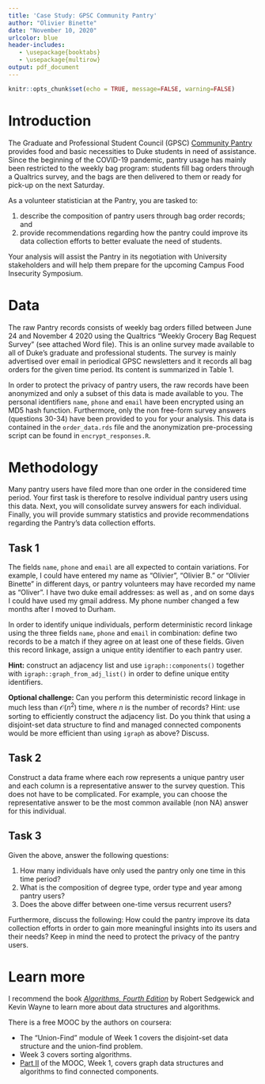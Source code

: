 ```yaml
---
title: 'Case Study: GPSC Community Pantry'
author: "Olivier Binette"
date: "November 10, 2020"
urlcolor: blue
header-includes:
   - \usepackage{booktabs}
   - \usepackage{multirow}
output: pdf_document
---
```


```r
knitr::opts_chunk$set(echo = TRUE, message=FALSE, warning=FALSE)
```


# Introduction

The Graduate and Professional Student Council (GPSC) [Community Pantry](http://dukegpsc.org/resources-for-students/community-pantry/) provides food and basic necessities to Duke students in need of assistance. Since the beginning of the COVID-19 pandemic, pantry usage has mainly been restricted to the weekly bag program: students fill bag orders through a Qualtrics survey, and the bags are then delivered to them or ready for pick-up on the next Saturday.

As a volunteer statistician at the Pantry, you are tasked to:

1. describe the composition of pantry users through bag order records; and
2. provide recommendations regarding how the pantry could improve its data collection efforts to better evaluate the need of students.

Your analysis will assist the Pantry in its negotiation with University stakeholders and will help them prepare for the upcoming Campus Food Insecurity Symposium.

# Data

The raw Pantry records consists of weekly bag orders filled between June 24 and November 4 2020 using the Qualtrics "Weekly Grocery Bag Request Survey" (see attached Word file). This is an online survey made available to all of Duke's graduate and professional students. The survey is mainly advertised over email in periodical GPSC newsletters and it records all bag orders for the given time period. Its content is summarized in Table 1.

\begin{table}[ht]
\centering
\begin{tabular}{r|ll}
	\toprule
	Question no. & Question & Answer form\\
	\midrule
	\multirow{3}{*}{Identifiers $\left\{\begin{array}{l}2\\3\\4\end{array}\right.$}& First name and last initial & Free form\\
	& Duke email & Free form\\
	& Phone number & Free form\\
	\multirow{6}{*}{Order $\left\{\begin{array}{r}5\\6-7\\8\\9\\10\\11-29\end{array}\right.$}& Delivery or Pickup? & Multiple choices\\
	& Adress and delivery instructions & Free form\\
	& Food allergies & Free form\\
	& Number of members in household & 1-2 or 3+\\
	& Want baby bag? & Yes or no\\
	& Order items & Multiple choices\\
	\multirow{7}{*}{Survey $\left\{\begin{array}{l}30\\31\\32\\33\\34\\35\\36\end{array}\right.$}& Degree & Multiple choices or Other\\
	& School & Multiple choices or Other\\
	& Year in graduate school & Multiple choices\\
	& Number of adults in household & Multiple choices\\
	& Number of children in household & Multiple choices\\
	& Main challenges accessing food & Multiple choices or Other\\
	& Feedback & Free form\\

	\bottomrule
\end{tabular}
\label{table:survey_description}
\caption{Summary of the Qualtrics "Weekly Grocery Bag Request Survey" questions. Note that number of sub-questions which are not relevant to this analysis have been omitted.}
\end{table}

In order to protect the privacy of pantry users, the raw records have been anonymized and only a subset of this data is made available to you. The personal identifiers `name`, `phone` and `email` have been encrypted using an MD5 hash function. Furthermore, only the non free-form survey answers (questions 30-34) have been provided to you for your analysis. This data is contained in the `order_data.rds` file and the anonymization pre-processing script can be found in `encrypt_responses.R`.

# Methodology

Many pantry users have filed more than one order in the considered time period. Your first task is therefore to resolve individual pantry users using this data. Next, you will consolidate survey answers for each individual. Finally, you will provide summary statistics and provide recommendations regarding the Pantry's data collection efforts.

## Task 1

The fields `name`, `phone` and `email` are all expected to contain variations. For example, I could have entered my name as "Olivier", "Olivier B." or "Olivier Binette" in different days, or pantry volunteers may have recorded my name as "Oliver". I have two duke email addresses: \url{olivier.binette@duke.edu} as well as \url{ob37@duke.edu}, and on some days I could have used my gmail address. My phone number changed a few months after I moved to Durham.

In order to identify unique individuals, perform deterministic record linkage using the three fields `name`, `phone` and `email` in combination: define two records to be a match if they agree on at least one of these fields. Given this record linkage, assign a unique entity identifier to each pantry user. 

**Hint:** construct an adjacency list and use `igraph::components()` together with `igraph::graph_from_adj_list()` in order to define unique entity identifiers.

**Optional challenge:** Can you perform this deterministic record linkage in much less than $\mathcal{O}(n^2)$ time, where $n$ is the number of records? Hint: use sorting to efficiently construct the adjacency list. Do you think that using a disjoint-set data structure to find and managed connected components would be more efficient than using `igraph` as above? Discuss.

## Task 2

Construct a data frame where each row represents a unique pantry user and each column is a representative answer to the survey question. This does not have to be complicated. For example, you can choose the representative answer to be the most common available (non NA) answer for this individual.

## Task 3

Given the above, answer the following questions:

1. How many individuals have only used the pantry only one time in this time period?
2. What is the composition of degree type, order type and year among pantry users? 
3. Does the above differ between one-time versus recurrent users?

Furthermore, discuss the following: How could the pantry improve its data collection efforts in order to gain more meaningful insights into its users and their needs? Keep in mind the need to protect the privacy of the pantry users.


# Learn more

I recommend the book [*Algorithms, Fourth Edition*](https://algs4.cs.princeton.edu/) by Robert Sedgewick and Kevin Wayne to learn more about data structures and algorithms.

\begin{quote}
  ``Good algorithms can make the difference between being able to solve a practical problem and not being able to address it at all.''
\end{quote}

There is a free MOOC by the authors on coursera: \url{https://www.coursera.org/learn/algorithms-part1}

- The "Union-Find" module of Week 1 covers the disjoint-set data structure and the union-find problem.
- Week 3 covers sorting algorithms.
- [Part II](https://www.coursera.org/learn/algorithms-part2) of the MOOC, Week 1, covers graph data structures and algorithms to find connected components.






